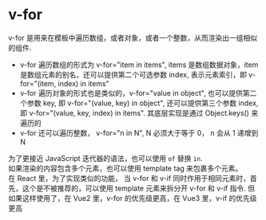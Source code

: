 # v-for
v-for 是用来在模板中遍历数组，或者对象，或者一个整数，从而渲染出一组相似的组件.
<CodePen html="/code/v-for/v-for.html" deps="/code/v-for/v-for.json" code="/code/v-for/v-for.js"/>

* v-for 遍历数组的形式为 v-for="item in items", items 是数组数据对象，item 是数组元素的别名，还可以提供第二个可选参数 index, 表示元素索引，即 v-for="(item, index) in items"  
* v-for 遍历对象的形式也是类似的，v-for="value in object", 也可以提供第二个参数 key, 即 v-for="(value, key) in object", 还可以提供第三个参数 index, 即 v-for="(value, key, index) in items". 其底层实现是通过 Object.keys() 来遍历的
* v-for 还可以遍历整数， v-for="n in N", N 必须大于等于 0， n 会从 1 递增到 N

为了更接近 JavaScript 迭代器的语法，也可以使用 <code>of</code> 替换 <code>in</code>.  
如果渲染的内容包含多个元素，也可以使用 template tag 来包裹多个元素。  
在 React 里，为了实现类似的功能，
<CodePen html="/code/v-for/v-for.html" deps="/code/v-for/v-for.json" code="/code/v-for/v-for-react.js" type="babel"/>
当 v-for 和 v-if 同时作用于相同元素时，首先，这个是不被推荐的，可以使用 template 元素来拆分开 v-for 和 v-if 指令. 但如果这样使用了，在 Vue2 里，v-for 的优先级更高，在 Vue3 里，v-if 的优先级更高